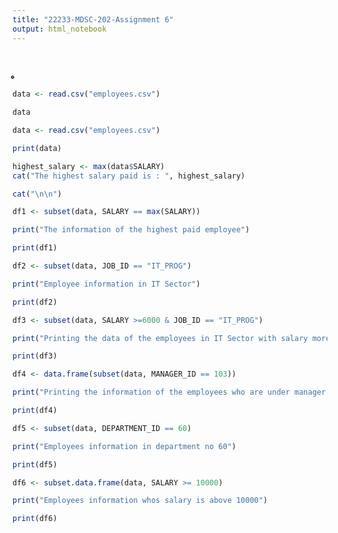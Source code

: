 ---
title: "22233-MDSC-202-Assignment 6"
output: html_notebook
---

## ̥

```{r}
data <- read.csv("employees.csv")

data
```

```{r}
data <- read.csv("employees.csv")

print(data)
```

```{r}
highest_salary <- max(data$SALARY)
cat("The highest salary paid is : ", highest_salary)

cat("\n\n")

df1 <- subset(data, SALARY == max(SALARY))

print("The information of the highest paid employee")

print(df1)
```

```{r}
df2 <- subset(data, JOB_ID == "IT_PROG")

print("Employee information in IT Sector")

print(df2)
```

```{r}
df3 <- subset(data, SALARY >=6000 & JOB_ID == "IT_PROG")

print("Printing the data of the employees in IT Sector with salary more than 6000")

print(df3)
```

```{r}
df4 <- data.frame(subset(data, MANAGER_ID == 103))

print("Printing the information of the employees who are under manager no 103")

print(df4)
```

```{r}
df5 <- subset(data, DEPARTMENT_ID == 60)

print("Employees information in department no 60")

print(df5)
```

```{r}
df6 <- subset.data.frame(data, SALARY >= 10000)

print("Employees information whos salary is above 10000")

print(df6)
```
